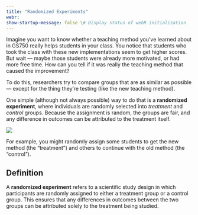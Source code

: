 ```yaml
---
title: "Randomized Experiments"
webr:
show-startup-message: false \# Display status of webR initialization
---
```


Imagine you want to know whether a teaching method you’ve learned about in GS750 really helps students in your class. You notice that students who took the class with these new implementations seem to get higher scores. But wait — maybe those students were already more motivated, or had more free time. How can you tell if it was really the teaching method that caused the improvement?

To do this, researchers try to compare groups that are as similar as possible — except for the thing they’re testing (like the new teaching method).

One simple (although not always possible) way to do that is a **randomized experiment**, where individuals are randomly selected into *treatment* and *control* groups. Because the assignment is random, the groups are fair, and any difference in outcomes can be attributed to the treatment itself.

[![](/images/randomized-controlled-trial.webp)](https://www.simplypsychology.org/randomized-controlled-trial.html)

For example, you might randomly assign some students to get the new method (the "treatment") and others to continue with the old method (the "control").

::: {.callout-note appearance="simple"}
## Definition

A **randomized experiment** refers to a scientific study design in which participants are randomly assigned to either a treatment group or a control group. This ensures that any differences in outcomes between the two groups can be attributed solely to the treatment being studied.
:::
